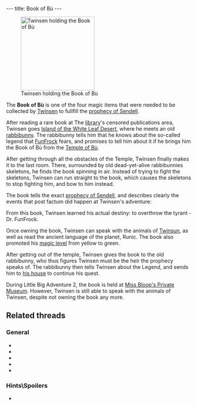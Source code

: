 ---
title: Book of Bù
---

{{twinsunica import}}{{Infobox Item
 |image=
 |type=
 |critical=yes
 |magical=yes
 |unique=yes
 |lba1=yes
 |lba2=
 |upgrades=no
 |rowposition=
 |columnposition=
 |effect=
 |effectamount=
 |purpose=
 |combattype=
 |powerlevel=
 |rate=none
 |range=none
 |damage=none
}}
[[Image:Screenshot-lba1-movies-04_temple_of_bu-01.jpg|right|200px|thumb|Twinsen holding the Book of Bù]]

The '''Book of Bù''' is one of the four magic items that were needed to be collected by [[Twinsen]] to fullfill the [[prophecy of Sendell]].

After reading a rare book at The [[library]]'s censored publications area, Twinsen goes [[Island of the White Leaf Desert]], where he meets an old [[rabbibunny]]. The rabbibunny tells him that he knows about the so-called legend that [[FunFrock]] fears, and promises to tell him about it if he brings him the Book of Bù from the [[Temple of Bù]].

After getting through all the obstacles of the Temple, Twinsen finally makes it to the last room. There, surrounded by old dead-yet-alive rabbibunnies skeletons, he finds the book spinning in air. Instead of trying to fight the skeletons, Twinsen can run straight to the book, which causes the skeletons to stop fighting him, and bow to him instead.

The book tells the exact [[prophecy of Sendell]], and describes clearly the events that post factum did happen at Twinsen's adventure:

{{Quote
 |quote=The day will come when someone from the present or future species will rise up and say, 'This world is mine from now on, and the key to all powers belongs to me!' This day will surely come because avarice and violence harbor in the hearts of all species of the universe. If the peril on this day is too great, the Chosen One will come forth. He will rise up against the tyrant and overthrow him. He will free and reunite the people, because throughout the years, the Chosen One's ancestors will have prepared him for his victory. They will have left information and weapons in his dwelling. The Chosen One, also known as the Heir, will, however, have to gather together four magical symbols if he hopes to be victorious: the Tunic, the Book of Bש, Sendell's Medallion and a Flask of Clear Water. On the day of peril Sendell will visit the Heir in his sleep and announce the coming of the final combat. The Heir will then have to go to the Well of Sendell where the goddess will endow her powers on him!
 |character=Book of Bù}}

From this book, Twinsen learned his actual destiny: to overthrow the tyrant - Dr. FunFrock.

Once owning the book, Twinsen can speak with the animals of [[Twinsun]], as well as read the ancient language of the planet, Runic. The book also promoted his [[magic ball|magic level]] from yellow to green.

After getting out of the temple, Twinsen gives the book to the old rabbibunny, who thus figures Twinsen must be the heir the prophecy speaks of. The rabbibunny then tells Twinsen about the Legend, and sends him to [[Twinsen's house|his house]] to continue his quest.

During Little Big Adventure 2, the book is held at [[Miss Bloop's Private Museum]]. However, Twinsen is still able to speak with the animals of Twinsen, despite not owning the book any more.

==Related threads==
===General===
* {{thread|id=8325|title=Book of Bu}}
* {{thread|id=7201|title=Eh...}}
* {{thread|id=6382|title=LBA loophole thread}}
* {{thread|id=6013|title=Future species?}}
* {{thread|id=5932|title=LBA2 Mysteries}}

===Hints\Spoilers===
* {{thread|id=1611|title=LBA 1 Help!!!!!!!}}